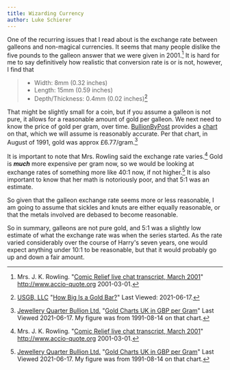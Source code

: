 ```yaml
---
title: Wizarding Currency
author: Luke Schierer
---
```


One of the recurring issues that I read about is the exchange rate between
galleons and non-magical currencies.  It seems that many people dislike the five
pounds to the galleon answer that we were given in 2001.[^20210617-1]  It is
hard for me to say definitively how realistic that conversion rate is or is not,
however, I  find that 
> * Width: 8mm (0.32 inches)
> * Length: 15mm (0.59 inches)
> * Depth/Thickness: 0.4mm (0.02 inches)[^20210617-6]

That might be slightly small for a coin, but if you assume a galleon is not
pure, it allows for a reasonable amount of gold per galleon. We next need to
know the price of gold per gram, over time.  [BullionByPost][BBP1] provides a
[chart][BBP2] on that, which we will assume is reasonably accurate.  Per that
chart, in August of 1991, gold was approx £6.77/gram.[^20210617-3] 

It is important to note that Mrs. Rowling said the exchange rate
varies.[^20210617-4]  Gold is _**much**_ more expensive per gram now, so we
would be looking at exchange rates of something more like 40:1 now, if not
higher.[^20210617-5]  It is also important to know that her math is notoriously
poor, and that 5:1 was an estimate.  

So given that the galleon exchange rate seems more or less reasonable, I am
going to assume that sickles and knuts are either equally reasonable, or that
the metals involved are debased to become reasonable. 

So in summary, galleons are not pure gold, and 5:1 was a slightly low estimate
of what the exchange rate was when the series started.  As the rate varied
considerably over the course of Harry's seven years, one would expect anything
under 10:1 to be reasonable, but that it would probably go up and down a fair
amount.

[BBP2]: https://www.bullionbypost.co.uk/gold-price/gold-charts/

[BBP1]: https://www.bullionbypost.co.uk/

[^20210617-6]: [USGB, LLC](https://www.usgoldbureau.com/)
    "[How Big Is a Gold Bar?](https://www.usgoldbureau.com/gold-bar-sizes)"
    Last Viewed: 2021-06-17. 

[^20210617-5]: [Jewellery Quarter Bullion Ltd.](https://www.bullionbypost.co.uk/)
    "[Gold Charts UK in GBP per Gram](https://www.bullionbypost.co.uk/gold-price/gold-charts/)"
    Last Viewed 2021-06-17. My figure was from 1991-08-14 on that chart. 

[^20210617-3]: [Jewellery Quarter Bullion Ltd.](https://www.bullionbypost.co.uk/)
    "[Gold Charts UK in GBP per Gram](https://www.bullionbypost.co.uk/gold-price/gold-charts/)"
    Last Viewed 2021-06-17. My figure was from 1991-08-14 on that chart. 

[^20210617-2]: [Money Metals Exchange](https://www.moneymetals.com/). 
    "[1 Gram Gold Bar (In Assay)](https://www.moneymetals.com/1-gram-gold-bar/121)"
    Last Viewed: 2021-06-17. 

[^20210617-1]: Mrs. J. K. Rowling. 
    "[Comic Relief live chat transcript, March 2001](http://web.archive.org/web/20091023035038/http://www.accio-quote.org/articles/2001/0301-comicrelief-staff.htm)"
    <http://www.accio-quote.org> 2001-03-01.

[^20210617-4]: Mrs. J. K. Rowling. 
    "[Comic Relief live chat transcript, March 2001](http://web.archive.org/web/20091023035038/http://www.accio-quote.org/articles/2001/0301-comicrelief-staff.htm)"
    <http://www.accio-quote.org> 2001-03-01.

